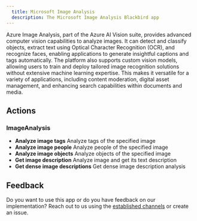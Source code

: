 ```yaml
---
  title: Microsoft Image Analysis
  description: The Microsoft Image Analysis Blackbird app
---
```


<LinkCard title="View on Github" target="_blank" href="https://github.com/bb-io/MicrosoftImageAnalysis" icon="github" />

Azure Image Analysis, part of the Azure AI Vision suite, provides advanced computer vision capabilities to analyze images. It can detect and classify objects, extract text using Optical Character Recognition (OCR), and recognize faces, enabling applications to generate insightful captions and tags automatically. The platform also supports custom vision models, allowing users to train and deploy tailored image recognition solutions without extensive machine learning expertise. This makes it versatile for a variety of applications, including content moderation, digital asset management, and enhancing search capabilities within documents and media.

## Actions

### ImageAnalysis
- **Analyze image tags** Analyze tags of the specified image
- **Analyze image people** Analyze people of the specified image
- **Analyze image objects** Analyze objects of the specified image
- **Get image description** Analyze image and get its text description
- **Get dense image descriptions** Get dense image description analysis

## Feedback

Do you want to use this app or do you have feedback on our implementation? Reach out to us using the [established channels](https://www.blackbird.io/) or create an issue.

